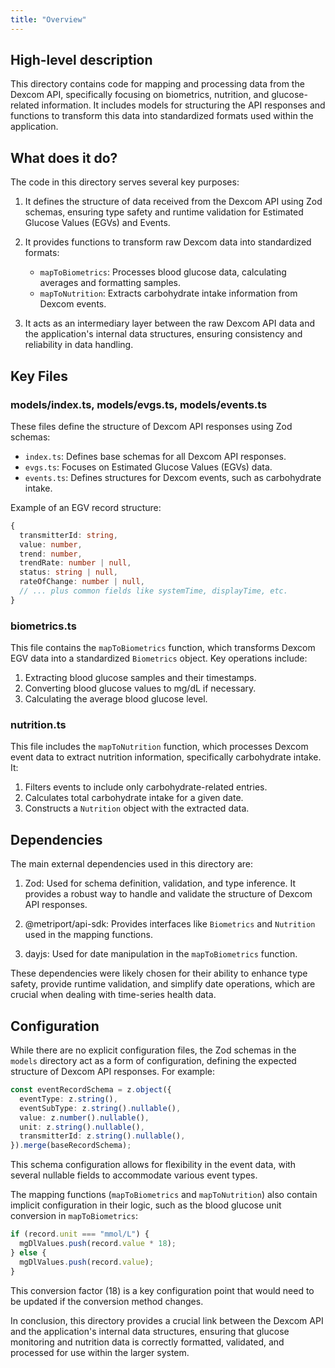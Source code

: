 ```yaml
---
title: "Overview"
---
```


## High-level description
This directory contains code for mapping and processing data from the Dexcom API, specifically focusing on biometrics, nutrition, and glucose-related information. It includes models for structuring the API responses and functions to transform this data into standardized formats used within the application.

## What does it do?
The code in this directory serves several key purposes:

1. It defines the structure of data received from the Dexcom API using Zod schemas, ensuring type safety and runtime validation for Estimated Glucose Values (EGVs) and Events.

2. It provides functions to transform raw Dexcom data into standardized formats:
   - `mapToBiometrics`: Processes blood glucose data, calculating averages and formatting samples.
   - `mapToNutrition`: Extracts carbohydrate intake information from Dexcom events.

3. It acts as an intermediary layer between the raw Dexcom API data and the application's internal data structures, ensuring consistency and reliability in data handling.

## Key Files

### models/index.ts, models/evgs.ts, models/events.ts
These files define the structure of Dexcom API responses using Zod schemas:

- `index.ts`: Defines base schemas for all Dexcom API responses.
- `evgs.ts`: Focuses on Estimated Glucose Values (EGVs) data.
- `events.ts`: Defines structures for Dexcom events, such as carbohydrate intake.

Example of an EGV record structure:
```typescript
{
  transmitterId: string,
  value: number,
  trend: number,
  trendRate: number | null,
  status: string | null,
  rateOfChange: number | null,
  // ... plus common fields like systemTime, displayTime, etc.
}
```

### biometrics.ts
This file contains the `mapToBiometrics` function, which transforms Dexcom EGV data into a standardized `Biometrics` object. Key operations include:

1. Extracting blood glucose samples and their timestamps.
2. Converting blood glucose values to mg/dL if necessary.
3. Calculating the average blood glucose level.

### nutrition.ts
This file includes the `mapToNutrition` function, which processes Dexcom event data to extract nutrition information, specifically carbohydrate intake. It:

1. Filters events to include only carbohydrate-related entries.
2. Calculates total carbohydrate intake for a given date.
3. Constructs a `Nutrition` object with the extracted data.

## Dependencies
The main external dependencies used in this directory are:

1. Zod: Used for schema definition, validation, and type inference. It provides a robust way to handle and validate the structure of Dexcom API responses.

2. @metriport/api-sdk: Provides interfaces like `Biometrics` and `Nutrition` used in the mapping functions.

3. dayjs: Used for date manipulation in the `mapToBiometrics` function.

These dependencies were likely chosen for their ability to enhance type safety, provide runtime validation, and simplify date operations, which are crucial when dealing with time-series health data.

## Configuration
While there are no explicit configuration files, the Zod schemas in the `models` directory act as a form of configuration, defining the expected structure of Dexcom API responses. For example:

```typescript
const eventRecordSchema = z.object({
  eventType: z.string(),
  eventSubType: z.string().nullable(),
  value: z.number().nullable(),
  unit: z.string().nullable(),
  transmitterId: z.string().nullable(),
}).merge(baseRecordSchema);
```

This schema configuration allows for flexibility in the event data, with several nullable fields to accommodate various event types.

The mapping functions (`mapToBiometrics` and `mapToNutrition`) also contain implicit configuration in their logic, such as the blood glucose unit conversion in `mapToBiometrics`:

```typescript
if (record.unit === "mmol/L") {
  mgDlValues.push(record.value * 18);
} else {
  mgDlValues.push(record.value);
}
```

This conversion factor (18) is a key configuration point that would need to be updated if the conversion method changes.

In conclusion, this directory provides a crucial link between the Dexcom API and the application's internal data structures, ensuring that glucose monitoring and nutrition data is correctly formatted, validated, and processed for use within the larger system.